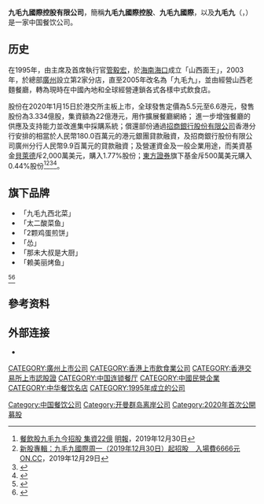 {{Infobox Company
|company_name = 九毛九國際控股有限公司<br>Jiumaojiu International Holdings Limited
|company_logo =
|company_type = 上市公司 
|market_information = {{hkex|9922}}
|company_slogan = 
|foundation = {{start date and age|1995}}
|location = {{CHN}}[[广州市|广州市]][[天河区|天河区]][[黄埔大道西|黄埔大道西]]668号赛马场美食街8-9段2楼
|key_people =管毅宏（主席及首席執行官）
|industry = 餐飲業
|sales =
|profit = 1.85770億人民幣元（截至2019年12月31日止）
|asset = 16.54351億人民幣元（截至2019年12月31日止）
|revenue = 26.87287億人民幣元（截至2019年12月31日止）
|market_value =222.4億港元（2020年10月24日）
|num_employees = 
|products =在中國內地和全球經營連鎖各式各樣中式飲食店。
|homepage = [http://www.jiumaojiu.com jiumaojiu.com]
}}
'''九毛九國際控股有限公司'''，簡稱'''九毛九國際控股'''、'''九毛九國際'''，以及'''九毛九'''（'''{{lang-en|Jiumaojiu International Holdings Limited}}'''，{{hkex|9922}}）是一家中国餐饮公司。

==历史==
在1995年，由主席及首席執行官[[管毅宏|管毅宏]]，於[[海南|海南]][[海口|海口]]成立「山西面王」，2003年，於總部[[廣州|廣州]]設立第2家分店，直至2005年改名為「九毛九」，並由經營山西老麵餐廳，轉為現時在中國內地和全球經營連鎖各式各樣中式飲食店。

股份在2020年1月15日於港交所主板上市，全球發售定價為5.5元至6.6港元，發售股份為3.334億股，集資額為22億港元，用作擴展餐廳網絡； 進一步增強餐廳的供應及支持能力並改進集中採購系統；償還部份通過[[招商銀行股份有限公司|招商銀行股份有限公司]]香港分行安排的相當於人民幣180.0百萬元的港元銀團貸款融資，及招商銀行股份有限公司廣州分行人民幣9.9百萬元的貸款融資；及營運資金及一般企業用途，而美資基金[[貝萊德|貝萊德]]斥2,000萬美元，購入1.77%股份；[[東方證券|東方證券]]旗下基金斥500萬美元購入0.44%股份<REF>
[https://news.mingpao.com/pns/%E7%B6%93%E6%BF%9F/article/20191230/s00004/1577643910483/%E9%A4%90%E9%A3%B2%E8%82%A1%E4%B9%9D%E6%AF%9B%E4%B9%9D%E4%BB%8A%E6%8B%9B%E8%82%A1-%E9%9B%86%E8%B3%8722%E5%84%84 餐飲股九毛九今招股 集資22億] {{Wayback|url=https://news.mingpao.com/pns/%E7%B6%93%E6%BF%9F/article/20191230/s00004/1577643910483/%E9%A4%90%E9%A3%B2%E8%82%A1%E4%B9%9D%E6%AF%9B%E4%B9%9D%E4%BB%8A%E6%8B%9B%E8%82%A1-%E9%9B%86%E8%B3%8722%E5%84%84 |date=20201012014829 }}[[明報|明報]]，2019年12月30日
</REF><REF>
[https://hk.on.cc/hk/bkn/cnt/finance/20191229/bkn-20191229171035587-1229_00842_001.html 新股專輯：九毛九國際周一（2019年12月30日）起招股　入場費6666元] {{Wayback|url=https://hk.on.cc/hk/bkn/cnt/finance/20191229/bkn-20191229171035587-1229_00842_001.html |date=20201007205455 }}[[ON.CC|ON.CC]]，2019年12月29日
</REF><REF>
{{Cite web |url=https://ir.jiumaojiu.com/media/1060/c_09922-fullset.pdf |title=九毛九國際控股有限公司招股資料 |accessdate=2020-10-04 |archive-date=2020-10-20 |archive-url=https://web.archive.org/web/20201020231605/https://ir.jiumaojiu.com/media/1060/c_09922-fullset.pdf |dead-url=no }}
</REF><REF>
{{Cite web |url=http://asia.blob.euroland.com/press-releases-attachments/1188790/HKEX-EPS_20191229_9109510-0.PDF |title=九毛九國際控股有限公司招股公告 |accessdate=2020-10-04 |archive-date=2020-10-08 |archive-url=https://web.archive.org/web/20201008165352/http://asia.blob.euroland.com/press-releases-attachments/1188790/HKEX-EPS_20191229_9109510-0.PDF |dead-url=no }}
</REF>。

==旗下品牌==
*「九毛九西北菜」
*「太二酸菜鱼」
*「2颗鸡蛋煎饼」
*「怂」
*「那未大叔是大厨」
*「赖美丽烤鱼」
<ref>{{Cite web |url=http://www.jiumaojiu.com/about/index.html |title=九毛九國際控股有限公司簡介 |accessdate=2020-10-04 |archive-date=2020-10-20 |archive-url=https://web.archive.org/web/20201020224637/http://www.jiumaojiu.com/about/index.html |dead-url=no }}</ref><REF>
{{Cite web |url=http://www.jiumaojiu.com/about/history.html |title=九毛九國際控股有限公司歷程 |accessdate=2020-10-04 |archive-date=2020-09-27 |archive-url=https://web.archive.org/web/20200927104656/http://www.jiumaojiu.com/about/history.html |dead-url=no }}
</REF>

==參考资料==
{{REFLIST}}

==外部连接==
*{{官方网站|http://www.jiumaojiu.com/}}

[[CATEGORY:廣州上市公司|CATEGORY:廣州上市公司]]
[[CATEGORY:香港上市飲食業公司|CATEGORY:香港上市飲食業公司]]
[[CATEGORY:香港交易所上市認股證|CATEGORY:香港交易所上市認股證]]
[[Category:中国餐饮公司|Category:中国餐饮公司]]
[[CATEGORY:中国连锁餐厅|CATEGORY:中国连锁餐厅]]
[[CATEGORY:中國民營企業|CATEGORY:中國民營企業]]
[[CATEGORY:中华餐饮名店|CATEGORY:中华餐饮名店]]
[[Category:开曼群岛离岸公司|Category:开曼群岛离岸公司]]
[[CATEGORY:1995年成立的公司|CATEGORY:1995年成立的公司]]
[[Category:2020年首次公開募股|Category:2020年首次公開募股]]